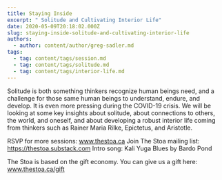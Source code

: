 ```yaml
---
title: Staying Inside
excerpt: " Solitude and Cultivating Interior Life"
date: 2020-05-09T20:18:02.000Z
slug: staying-inside-solitude-and-cultivating-interior-life
authors:
  - author: content/author/greg-sadler.md
tags:
  - tag: content/tags/session.md
  - tag: content/tags/solitude.md
  - tag: content/tags/interior-life.md
---
```


Solitude is both something thinkers recognize human beings need, and a challenge for those same human beings to understand, endure, and develop. It is even more pressing during the COVID-19 crisis. We will be looking at some key insights about solitude, about connections to others, the world, and oneself, and about developing a robust interior life coming from thinkers such as Rainer Maria Rilke, Epictetus, and Aristotle.

RSVP for more sessions: www.thestoa.ca
Join The Stoa mailing list: https://thestoa.substack.com
Intro song: Kali Yuga Blues by Bardo Pond

The Stoa is based on the gift economy. You can give us a gift here: www.thestoa.ca/gift
